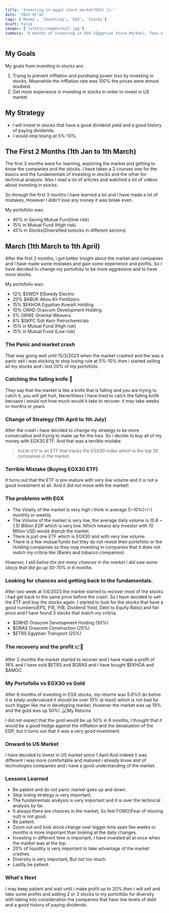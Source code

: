 ```yaml
---
title: 'Investing in egypt stock market(EGX) 💸📉'
date: '2023-07-02'
tags: ['Money', 'Investing', 'EGX', 'Stocks']
draft: false
images: ['/static/images/bull.jpg']
summary: '6 months of investing in EGX (Egyptian Stock Market), Tons of mistakes and a lot of lessons learned.'
---
```


## My Goals

My goals from investing in stocks are:

1. Trying to prevent infflation and purshaing power loss by investing in stocks, Meanwhile the infflation rate was 100% the prices were almost doubled.
2. Get more experience in investing in stocks in order to invest in US market.

## My Strategy

- I will invest in stocks that have a good dividend yield and a good history of paying dividends.
- I would stop losing at 5%-10%.

## The First 2 Months (1th Jan to 1th March)

The first 3 months were for learning, exploring the market and getting to know the companies and the stocks.
I have taken a 2 courses one for the basics and the fundamentals of investing in stocks and the other for technical analysis.
Also I read a lot of articles and watched a lot of videos about investing in stocks.

So through the first 3 months I have learned a lot and I have made a lot of mistakes, However I didn't lose any money it was break even.

My portofolio was:

- 40% in Saving Mutual Fund(low risk)
- 15% in Mutual Fund (High risk)
- 45% in Stocks(Diversified sotocks in different sectors)

## March (1th March to 1th April)

After the first 2 months, i got better insight about the market and companies and I have made some mistakes and gain some experience and profits.
So I have decided to change my portofolio to be more aggressive and to have more stocks.

My portofolio was:

- 12% $SWDY ElSwedy Electric
- 20% $ABUK Abou Kir Fertilizers
- 15% $EKHOA Egyptian Kuwaiti Holding
- 10% ORHD Orascom Development Holding
- 5% ORWE Oriental Weavers
- 8% $SKPC Sidi Kerir Petrochemicals
- 15% in Mutual Fund (High risk)
- 15% in Mutual Fund (Low risk)

### The Panic and market crash

That was going well until 15/3/2023 when the market crashed and the was a panic sell i was sticking to stop losing rule at 5%-10% then i started selling all my stocks and i lost 20% of my portofolio.

### Catching the falling knife 🔪

They say that the market is like a knife that is falling and you are trying to catch it, you will get hurt,
Neverthless I have tried to catch the falling knife becuase i would not how much would it take to recover. it may take weeks or months or years.

### Change of Strategy (1th April to 1th July)

After the crash i have decided to change my strategy to be more conservative and trying to make up for the loss. So i decide to buy all of my money with EGX30 ETF.
And that was a terrible mistake.

> `EGX30-ETF` is an ETF that tracks the EGX30 index which is the top 30 companies in the market.

### Terrible Mistake (Buying EGX30 ETF)

It turns out that the ETF is pre-mature with very low volume and it is not a good investment at all. And it did not move with the market!.

### The problems with EGX

- The Volaity of the market is very high i think in average 5~10%(+/-) monthly or weekly.
- The Volume of the market is very low, the average daily volume is (0.8 ~ 1.5) Billion EGP which is very low. Which means any investor with 10 Milion USD would distrub the market.
- There is just one ETF which is EGX30 and with very low volume.
- There is a few mutual funds but they do not reveal their portofolio or the Holding companies so they may investing in companies that it does not match my critiria like (Banks and tobacco companies).

_However, I still belive the are many chances in the market i did saw some stocjs that did go up 50-70% in 6 months._

### Looking for chances and getting back to the fundamentals.

After two week at 1/4/2023 the market started to recover most of the stocks i had get back to the same price before the crash. So I have decided to sell the ETF and buy the stocks again.
I started to look for the stocks that have a good numbers(EPS, P/E, P/B, Dividend Yield, Debt to Equity Ratio) and fair price and I have found 3 stocks that match my critiria.

- $ORHD Orascom Development Holding (50%)
- $ORAS Orascom Construction (25%)
- $ETRS Egyptian Transport (25%)

### The recovery and the profit 📈🚀

After 2 months the market started to recover and I have made a profit of 18% and I have sold $ETRS and $ORAS and I have bought $EKHOA and $AMOC.

### My Portofolio vs EGX30 vs Gold

After 6 months of investing in EGX stocks, my returns was 5.6%(I do belive it is totaly undervalued it should be over 10% at least) which is not bad for such bigger like me in developing marker, However the market was up 19% and the gold was up 50%!.
![My Returns](/static/images/returns.png)

I did not expect that the gold would be up 50% in 6 months, I thought that it would be a good hedge against the infflation and the devaluation of the EGP, but it turns out that it was a very good investment.

### Onward to US Market

I have decided to invest in US market since 1 April And indeed it was different i was more comfortable and matured i already know alot of technologies companies and i have a good understanding of the market.

### Lessons Learned

- Be patient and do not panic market goes up and down.
- Stop losing strategy is very important.
- The fundamentals analysis is very important and it is over the technical analysis by far.
- It always there are chances in the market, So feel FOMO(Fear of missing out) is not good.
- Be patient.
- Zoom out and look stock change over bigger time span like weeks or months is more important than looking at the daily changes.
- Investing in different time is important, I have invested all at once when the market was at the top.
- 20% of liquidity is very important to take advantage of the market crashes.
- Diversity is very important, But not too much.
- Lastlly be patient.

### What's Next

I may keep patient and wait until i make profit up to 20% then i will sell and take some profits and adding 2 or 3 stocks to my portofolio for diversity with taking into consideration the companies that have low levels of debt and a good history of paying dividends.
